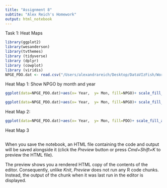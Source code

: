 ```yaml
---
title: "Assignment 8"
subtite: "Alex Reich's Homework"
output: html_notebook
---
```


Task 1: Heat Maps


```r
library(ggplot2)
library(wesanderson)
library(tvthemes)
library (tidyverse)
library (dplyr)
library (cowplot)
library (viridis)
NPGE_PDO.dat <- read.csv("/Users/alexandrareich/Desktop/DataVIzFish/Work_dir/npgo-pdo.csv")
```

Heat Map 1: Show NPGO by month and year
```r
ggplot(data=NPGE_PDO.dat)+aes(x= Year,  y= Mon, fill=NPGO)+ scale_fill_viridis()+theme_cowplot()+geom_tile()
```

```r
ggplot(data=NPGE_PDO.dat)+aes(x= Year,  y= Mon, fill=NPGO)+ scale_fill_avatar(palette = "WaterTribe", type="continuous")+theme_avatar() +geom_tile()
```

Heat Map 2:
```r
ggplot(data=NPGE_PDO.dat)+aes(x= Year,  y= Mon, fill=PDO)+ scale_fill_avatar(palette = "EarthKingdom", type="continuous")+theme_avatar() +geom_tile()
```
Heat Map 3
```r

```


When you save the notebook, an HTML file containing the code and output will be saved alongside it (click the *Preview* button or press *Cmd+Shift+K* to preview the HTML file). 

The preview shows you a rendered HTML copy of the contents of the editor. Consequently, unlike *Knit*, *Preview* does not run any R code chunks. Instead, the output of the chunk when it was last run in the editor is displayed.

